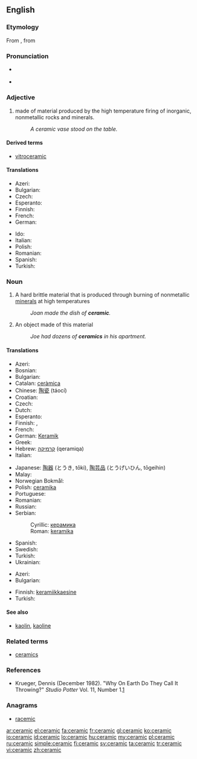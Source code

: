 ==English==
{{wikipedia}}

===Etymology===
From {{etyl|grc|en}} {{term|κεραμικός||potter's|sc=polytonic|tr=keramikos|lang=grc}}, from {{term|κέραμος||potter's clay|sc=polytonic|tr=keramos|lang=grc}}

===Pronunciation===
* {{a|UK}} {{IPA|/səˈɹæmɪk/}}
* {{rhymes|æmɪk}}

===Adjective===
{{en-adj|-}}

# made of material produced by the high temperature firing of inorganic, nonmetallic rocks and minerals.
#: ''A ceramic vase stood on the table.''

====Derived terms====
* [[vitroceramic]]

====Translations====
{{trans-top|of or pertaining to ceramic as material}}
* Azeri: {{t-|az|keramika|xs=Azeri}}
* Bulgarian: {{t|bg|керамичен}}
* Czech: {{t-|cs|keramický|m}}
* Esperanto: {{t|eo|ceramika}}
* Finnish: {{t-|fi|keraaminen}}
* French: {{t|fr|céramique}}
* German: {{t|de|keramisch}}
{{trans-mid}}
* Ido: {{t|io|ceramikala}}
* Italian: {{t-|it|ceramico}}
* Polish: {{t|pl|ceramiczny}}
* Romanian: {{t|ro|ceramic|m|n}}
* Spanish: {{t|es|cerámico}}
* Turkish: {{t+|tr|seramik}}
{{trans-bottom}}

===Noun===
{{en-noun|s|-}}

# {{uncountable}} A hard brittle material that is produced through burning of nonmetallic [[mineral]]s at high temperatures
#: ''Joan made the dish of '''ceramic'''.''
# {{countable}} An object made of this material
#: ''Joe had dozens of '''ceramics''' in his apartment.''

====Translations====
{{trans-top|material}}
* Azeri: {{t-|az|keramika|xs=Azeri}}
* Bosnian: {{t-|bs|keramika|f}}
* Bulgarian: {{t+|bg|керамика|f|tr=keramika}}
* Catalan: [[ceràmica]] {{f}}
* Chinese: [[陶瓷]] (táocí)
* Croatian: {{t-|hr|keramika|f}}
* Czech: {{t-|cs|keramika|f}}
* Dutch: {{t+|nl|keramiek|f}}
* Esperanto: {{t|eo|ceramiko}}
* Finnish: {{t+|fi|keramiikka}},  {{t-|fi|keraami}}
* French: {{t+|fr|céramique|f}}
* German: [[Keramik]] {{f}}
* Greek: {{t+|el|κεραμική|f|tr=keramiki}}
* Hebrew: [[קרמיקה]] (qeramiqa) {{f}}
* Italian: {{t-|it|ceramica|f}}
{{trans-mid}}
* Japanese: [[陶器]] (とうき, tōki), [[陶芸品]] (とうげいひん, tōgeihin)
* Malay: {{t-|ms|seramik|xs=Malay}}
* Norwegian Bokmål: {{tø|nb|keramikk|m}}
* Polish: [[ceramika]] {{f}}
* Portuguese: {{t+|pt|cerâmica|f}}
* Romanian: {{t|ro|ceramică|f}}
* Russian: {{t+|ru|керамика|f|tr=kerámika}}
* Serbian:
*: Cyrillic: [[керамика]] {{f}}
*: Roman: [[keramika]] {{f}}
* Spanish: {{t-|es|ceramica|f}}
* Swedish: {{t|sv|keramik}}
* Turkish: {{t+|tr|seramik}}
* Ukrainian: {{t+|uk|кераміка|f|tr=keramika|xs=Ukrainian}}
{{trans-bottom}}

{{trans-top|object}}
* Azeri: {{t-|az|keramika|xs=Azeri}}
* Bulgarian: {{t+|bg|керамика|f}}
{{trans-mid}}
* Finnish: [[keramiikkaesine]]
* Turkish: {{t+|tr|seramik}}
{{trans-bottom}}

====See also====
* [[kaolin]], [[kaoline]]

===Related terms===
* [[ceramics]]

===References===
* Krueger, Dennis (December 1982). "Why On Earth Do They Call It Throwing?" ''Studio Potter'' Vol. 11, Number 1.[http://www.studiopotter.org/articles/?art=art0001]

===Anagrams===
* [[racemic#English|racemic]]

[[ar:ceramic]]
[[el:ceramic]]
[[fa:ceramic]]
[[fr:ceramic]]
[[gl:ceramic]]
[[ko:ceramic]]
[[io:ceramic]]
[[id:ceramic]]
[[lo:ceramic]]
[[hu:ceramic]]
[[my:ceramic]]
[[pl:ceramic]]
[[ru:ceramic]]
[[simple:ceramic]]
[[fi:ceramic]]
[[sv:ceramic]]
[[ta:ceramic]]
[[tr:ceramic]]
[[vi:ceramic]]
[[zh:ceramic]]